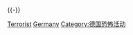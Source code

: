 {{cat topic in year| topic=德國恐怖活動|year=2016}}
{{-}}

[[Category:2016年德國罪案|Terrorist]]
[[Category:2016年恐怖活動|Germany]]
[[Category:德国恐怖活动|Category:德国恐怖活动]]